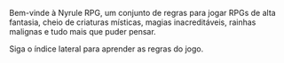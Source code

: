 Bem-vinde à Nyrule RPG, um conjunto de regras para jogar RPGs de alta fantasia, cheio de criaturas místicas, magias inacreditáveis, rainhas malignas e tudo mais que puder pensar.

Siga o índice lateral para aprender as regras do jogo.
